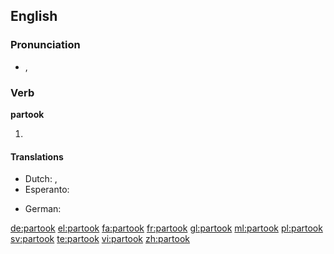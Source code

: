 ==English==

===Pronunciation===
* {{enPR|pär-to͝ok'}}, {{IPA|/pɑɹˈtuk/}}

===Verb===
'''partook'''

# {{en-simple past of|partake}}

====Translations====
{{trans-top|simple past of partake}}
* Dutch: {{t+|nl|nam deel}}, {{t|nl|namen deel}}
* Esperanto: {{t|eo|partoprenis}}
{{trans-mid}}
* German: {{t|de|nahm teil}}
{{trans-bottom}}

[[de:partook]]
[[el:partook]]
[[fa:partook]]
[[fr:partook]]
[[gl:partook]]
[[ml:partook]]
[[pl:partook]]
[[sv:partook]]
[[te:partook]]
[[vi:partook]]
[[zh:partook]]